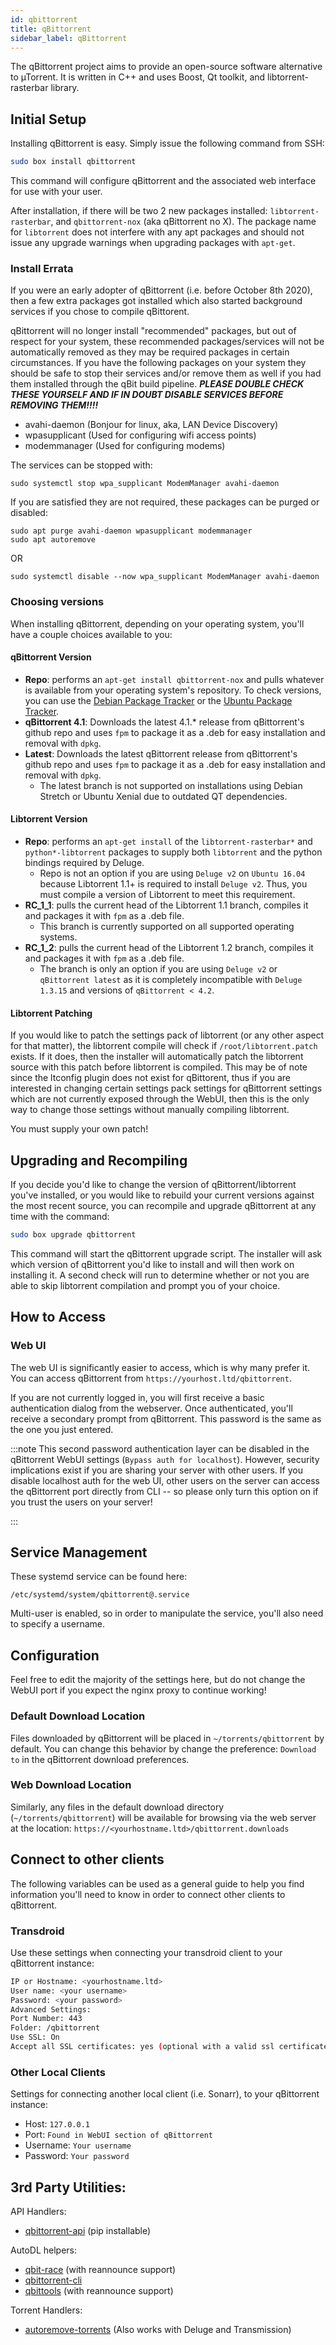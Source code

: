 ```yaml
---
id: qbittorrent
title: qBittorrent
sidebar_label: qBittorrent
---
```


The qBittorrent project aims to provide an open-source software alternative to µTorrent. It is written in C++ and uses Boost, Qt toolkit, and libtorrent-rasterbar library.

## Initial Setup

Installing qBittorrent is easy. Simply issue the following command from SSH:

```bash main
sudo box install qbittorrent
```

This command will configure qBittorrent and the associated web interface for use with your user.

After installation, if there will be two 2 new packages installed: `libtorrent-rasterbar`, and `qbittorrent-nox` (aka qBittorrent no X). The package name for `libtorrent` does not interfere with any apt packages and should not issue any upgrade warnings when upgrading packages with `apt-get`.

### Install Errata

If you were an early adopter of qBittorrent (i.e. before October 8th 2020), then a few extra packages got installed which also started background services if you chose to compile qBittorent.

qBittorrent will no longer install "recommended" packages, but out of respect for your system, these recommended packages/services will not be automatically removed as they may be required packages in certain circumstances. If you have the following packages on your system they should be safe to stop their services and/or remove them as well if you had them installed through the qBit build pipeline. ***PLEASE DOUBLE CHECK THESE YOURSELF AND IF IN DOUBT DISABLE SERVICES BEFORE REMOVING THEM!!!!***
- avahi-daemon (Bonjour for linux, aka, LAN Device Discovery)
- wpasupplicant (Used for configuring wifi access points)
- modemmanager (Used for configuring modems)

The services can be stopped with:
```
sudo systemctl stop wpa_supplicant ModemManager avahi-daemon
```

If you are satisfied they are not required, these packages can be purged or disabled:
```
sudo apt purge avahi-daemon wpasupplicant modemmanager
sudo apt autoremove
```
OR
```
sudo systemctl disable --now wpa_supplicant ModemManager avahi-daemon
```

### Choosing versions

When installing qBittorrent, depending on your operating system, you'll have a couple choices available to you:

#### qBittorrent Version
- **Repo**: performs an `apt-get install qbittorrent-nox` and pulls whatever is available from your operating system's repository. To check versions, you can use the [Debian Package Tracker](https://www.debian.org/distrib/packages) or the [Ubuntu Package Tracker](https://packages.ubuntu.com/).
- **qBittorrent 4.1**: Downloads the latest 4.1.* release from qBittorrent's github repo and uses `fpm` to package it as a .deb for easy installation and removal with `dpkg`.
- **Latest**: Downloads the latest qBittorrent release from qBittorrent's github repo and uses `fpm` to package it as a .deb for easy installation and removal with `dpkg`.
  - The latest branch is not supported on installations using Debian Stretch or Ubuntu Xenial due to outdated QT dependencies.

#### Libtorrent Version
- **Repo**: performs an `apt-get install` of the `libtorrent-rasterbar*` and `python*-libtorrent` packages to supply both `libtorrent` and the python bindings required by Deluge.
  - Repo is not an option if you are using `Deluge v2` on `Ubuntu 16.04` because Libtorrent 1.1+ is required to install `Deluge v2`. Thus, you must compile a version of Libtorrent to meet this requirement.
- **RC_1_1**: pulls the current head of the Libtorrent 1.1 branch, compiles it and packages it with `fpm` as a .deb file.
  - This branch is currently supported on all supported operating systems.
- **RC_1_2**: pulls the current head of the Libtorrent 1.2 branch, compiles it and packages it with `fpm` as a .deb file.
  - The branch is only an option if you are using `Deluge v2` or `qBittorrent latest` as it is completely incompatible with `Deluge 1.3.15` and versions of `qBittorrent < 4.2`.

#### Libtorrent Patching
If you would like to patch the settings pack of libtorrent (or any other aspect for that matter), the libtorrent compile will check if `/root/libtorrent.patch` exists. If it does, then the installer will automatically patch the libtorrent source with this patch before libtorrent is compiled. This may be of note since the ltconfig plugin does not exist for qBittorent, thus if you are interested in changing certain settings pack settings for qBittorrent settings which are not currently exposed through the WebUI, then this is the only way to change those settings without manually compiling libtorrent.

You must supply your own patch!

## Upgrading and Recompiling

If you decide you'd like to change the version of qBittorrent/libtorrent you've installed, or you would like to rebuild your current versions against the most recent source, you can recompile and upgrade qBittorrent at any time with the command:

```bash main
sudo box upgrade qbittorrent
```

This command will start the qBittorrent upgrade script. The installer will ask which version of qBittorrent you'd like to install and will then work on installing it. A second check will run to determine whether or not you are able to skip libtorrent compilation and prompt you of your choice.

## How to Access

### Web UI

The web UI is significantly easier to access, which is why many prefer it. You can access qBittorrent from `https://yourhost.ltd/qbittorrent`.

If you are not currently logged in, you will first receive a basic authentication dialog from the webserver. Once authenticated, you'll receive a secondary prompt from qBittorrent. This password is the same as the one you just entered.

:::note
This second password authentication layer can be disabled in the qBittorrent WebUI settings (`Bypass auth for localhost`). However, security implications exist if you are sharing your server with other users. If you disable localhost auth for the web UI, other users on the server can access the qBittorrent port directly from CLI -- so please only turn this option on if you trust the users on your server!

:::


## Service Management

These systemd service can be found here:

```
/etc/systemd/system/qbittorrent@.service
```
Multi-user is enabled, so in order to manipulate the service, you'll also need to specify a username.


<SystemdTabs service="qbittorrent@<username>"/>

## Configuration

Feel free to edit the majority of the settings here, but do not change the WebUI port if you expect the nginx proxy to continue working!

### Default Download Location

Files downloaded by qBittorrent will be placed in `~/torrents/qbittorrent` by default. You can change this behavior by change the preference: `Download to` in the qBittorrent download preferences.

### Web Download Location

Similarly, any files in the default download directory (`~/torrents/qbittorrent`) will be available for browsing via the web server at the location: `https://<yourhostname.ltd>/qbittorrent.downloads`

## Connect to other clients

The following variables can be used as a general guide to help you find information you'll need to know in order to connect other clients to qBittorrent.


### Transdroid

Use these settings when connecting your transdroid client to your qBittorrent instance:

```bash
IP or Hostname: <yourhostname.ltd>
User name: <your username>
Password: <your password>
Advanced Settings:
Port Number: 443
Folder: /qbittorrent
Use SSL: On
Accept all SSL certificates: yes (optional with a valid ssl certificate)
```

### Other Local Clients

Settings for connecting another local client (i.e. Sonarr), to your qBittorrent instance:

- Host: `127.0.0.1`
- Port: `Found in WebUI section of qBittorrent`
- Username: `Your username`
- Password: `Your password`

## 3rd Party Utilities:

API Handlers:
- [qbittorrent-api](https://pypi.org/project/qbittorrent-api/) (pip installable)

AutoDL helpers:
- [qbit-race](https://github.com/ckcr4lyf/qbit-race) (with reannounce support)
- [qbittorrent-cli](https://github.com/ludviglundgren/qbittorrent-cli)
- [qbittools](https://gitlab.com/AlexKM/qbittools) (with reannounce support)

Torrent Handlers:
- [autoremove-torrents](https://pypi.org/project/autoremove-torrents/) (Also works with Deluge and Transmission)
